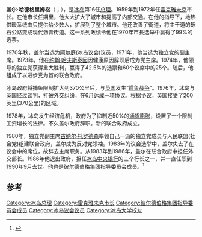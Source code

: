 {{多個問題|
{{onesource|time=2019-08-06T15:27:01+00:00}}
{{refimprove|time=2019-08-06T15:25:55+00:00}}
{{roughtranslation|time=2014-03-21T09:07:28+00:00}}
}}
{{Infobox Prime Minister | name=盖尔·哈德格里姆松<br>Geir Hallgrímsson 
| image = 
| nationality=[[冰岛|冰岛]]
| order=[[冰岛总理|冰岛总理]] 
| term_start=1974年8月29日
| term_end=1978年9月1日
 | president     =[[克里斯蒂安·埃尔亚恩|克里斯蒂安·埃尔亚恩]]
| birth_date = {{Birth date|df=yes|1925|12|16}}
| death_date = {{Death date|df=yes|1990|9|1}}
| predecessor=[[奥拉维尔·约翰内松|奥拉维尔·约翰内松]]
| successor=[[奥拉维尔·约翰内松|奥拉维尔·约翰内松]]
| party=[[冰岛独立党|独立党]]}}

'''盖尔·哈德格里姆松'''（{{lang-is|Geir Hallgrímsson}}；{{bd|1925年|12月16日|1990年|9月1日}}），是[[冰岛|冰岛]]第16任[[冰岛总理|总理]]。1959年到1972年任[[雷克雅未克|雷克雅未克]]市长。在他市长任期里，他大大扩大了城市和提高了内部交通。在他的指导下，地热供暖系统由只提供给少数人，扩展到了整个城市。他还改善了街道，将主干道的砾石公路变成现代沥青街道。这一系列政绩令他在1970年市長选举中赢得了99%的选票。

1970年秋，盖尔当选为[[阿尔庭|阿尔庭]](冰岛议会)议员，1971年，他当选为独立党的副主席。1973年，他在[[约翰·哈夫斯泰因|约翰·哈夫斯泰因]]因健康原因辞职后成为党主席。1974年，他领导的独立党获得重大胜利，赢得了42.5%的选票和60个议席中的25个。随后，他组成了以进步党为首的联合政府。

冰岛政府将捕鱼限制扩大到370公里后，与[[英国|英国]]发生“[[鳕鱼战争|鳕鱼战争]]”。1976年，冰岛与英国经过谈判，打破外交纠纷，在6月达成一项协议。根据协议，英国接受了200英里(370公里)的区域。

1978年，冰岛发生经济危机，政府为了抑制近50%的[[通货膨胀|通货膨胀]]，设置了一个限制工资增长的法律。不久盖尔政府辞职。新的联合政府成立。

1980年，独立党副主席[[古纳尔·托罗德森|古纳尔·托罗德森]]率领自己一派的独立党成员与人民联盟(社会党)组建联合政府，盖尔成为反对党领袖。1983年的议会选举中，盖尔失去了在议会中的席位，故辞去主席职务。从1983年到1986年，盖尔在联合政府中担任外交部长。1986年他退出政府，担任[[冰岛中央银行|冰岛中央银行]]的三个行长之一，并一直任职到1990年9月去世。他也是[[彼爾德伯格俱樂部|彼尔德伯格集团]]指导委员会成员。<ref>{{Cite web|url=http://www.bilderbergmeetings.org/former-steering-committee-members.html |title=Former Steering Committee Members |work=bilderbergmeetings.org |publisher=[[Bilderberg_Group|Bilderberg Group]] |accessdate=2014-02-08 |deadurl=yes |archiveurl=https://web.archive.org/web/20140202095633/http://www.bilderbergmeetings.org/former-steering-committee-members.html |archivedate=2014-02-02 }}</ref>

==参考==
{{Reflist}}

{{Start box}}
{{Succession box | before=[[约翰·哈夫斯泰因|约翰·哈夫斯泰因]] | title=[[冰岛独立党|冰岛独立党]]主席 | years=1973–1983 | after=[[索尔斯泰因·帕尔松|索尔斯泰因·帕尔松]]}}
{{Succession box | before=[[奥拉维尔·约翰内松|奥拉维尔·约翰内松]] | title=[[冰岛总理|冰岛总理]] | years=1974–1978 | after=[[奥拉维尔·约翰内松|奥拉维尔·约翰内松]]}}
{{End box}}
{{冰岛总理}}

[[Category:冰岛总理|Category:冰岛总理]]
[[Category:雷克雅未克市长|Category:雷克雅未克市长]]
[[Category:彼尔德伯格集团指导委员会成员|Category:彼尔德伯格集团指导委员会成员]]
[[Category:冰岛议会议员|Category:冰岛议会议员]]
[[Category:冰岛大学校友|Category:冰岛大学校友]]